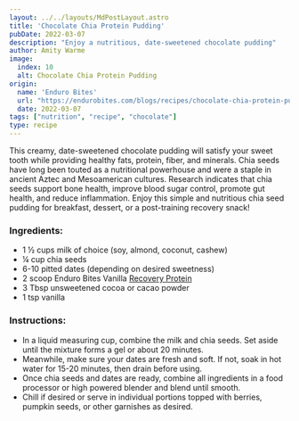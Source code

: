 ```yaml
---
layout: ../../layouts/MdPostLayout.astro
title: 'Chocolate Chia Protein Pudding'
pubDate: 2022-03-07
description: "Enjoy a nutritious, date-sweetened chocolate pudding"
author: Amity Warme
image: 
  index: 10
  alt: Chocolate Chia Protein Pudding
origin: 
  name: 'Enduro Bites'
  url: "https://endurobites.com/blogs/recipes/chocolate-chia-protein-pudding-recipe"
  date: 2022-03-07
tags: ["nutrition", "recipe", "chocolate"]
type: recipe
---
```

This creamy, date-sweetened chocolate pudding will satisfy your sweet tooth while providing healthy fats, protein, fiber, and minerals. Chia seeds have long been touted as a nutritional powerhouse and were a staple in ancient Aztec and Mesoamerican cultures. Research indicates that chia seeds support bone health, improve blood sugar control, promote gut health, and reduce inflammation. Enjoy this simple and nutritious chia seed pudding for breakfast, dessert, or a post-training recovery snack!

### Ingredients:

  * 1 ½ cups milk of choice (soy, almond, coconut, cashew)
  * ¼ cup chia seeds
  * 6-10 pitted dates (depending on desired sweetness)
  * 2 scoop Enduro Bites Vanilla <a href="https://enduro-bites.myshopify.com/products/recovery-protein-by-enduro-bites" target="_blank" rel="noreferrer">Recovery Protein</a> 
  * 3 Tbsp unsweetened cocoa or cacao powder
  * 1 tsp vanilla

### Instructions:

  * In a liquid measuring cup, combine the milk and chia seeds. Set aside until the mixture forms a gel or about 20 minutes.
  * Meanwhile, make sure your dates are fresh and soft. If not, soak in hot water for 15-20 minutes, then drain before using. 
  * Once chia seeds and dates are ready, combine all ingredients in a food processor or high powered blender and blend until smooth.
  * Chill if desired or serve in individual portions topped with berries, pumpkin seeds, or other garnishes as desired.
